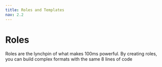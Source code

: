 ```yaml
---
title: Roles and Templates
nav: 2.2
---
```


# Roles

Roles are the lynchpin of what makes 100ms powerful. By creating roles, you can build complex formats with the same 8 lines of code
